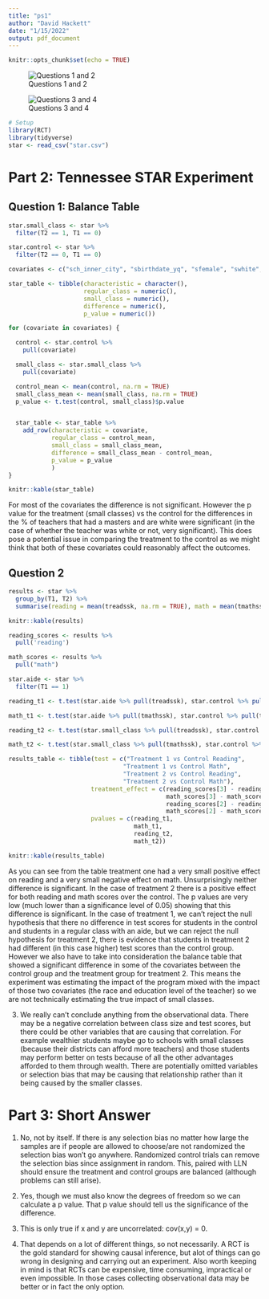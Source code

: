 ```yaml
---
title: "ps1"
author: "David Hackett"
date: "1/15/2022"
output: pdf_document
---
```


```r
knitr::opts_chunk$set(echo = TRUE)
```

![Questions 1 and 2]("q1-2")

![Questions 3 and 4]("q3-4")


```r
# Setup
library(RCT)
library(tidyverse)
star <- read_csv("star.csv")

```

# Part 2: Tennessee STAR Experiment

## Question 1: Balance Table

```r

star.small_class <- star %>%
  filter(T2 == 1, T1 == 0)

star.control <- star %>%
  filter(T2 == 0, T1 == 0)

covariates <- c("sch_inner_city", "sbirthdate_yq", "sfemale", "swhite", "sfree_lunch", "ttotexpk", "tmasters", "twhite")

star_table <- tibble(characteristic = character(),
                     regular_class = numeric(),
                     small_class = numeric(),
                     difference = numeric(),
                     p_value = numeric())

for (covariate in covariates) {

  control <- star.control %>%
    pull(covariate)

  small_class <- star.small_class %>%
    pull(covariate)

  control_mean <- mean(control, na.rm = TRUE)
  small_class_mean <- mean(small_class, na.rm = TRUE)
  p_value <- t.test(control, small_class)$p.value


  star_table <- star_table %>%
    add_row(characteristic = covariate,
            regular_class = control_mean,
            small_class = small_class_mean,
            difference = small_class_mean - control_mean,
            p_value = p_value
            )
}

knitr::kable(star_table)
```
For most of the covariates the difference is not significant. However the p value for the treatment (small classes) vs the control for the differences in the % of teachers that had a masters and are white were significant (in the case of whether the teacher was white or not, very significant). This does pose a potential issue in comparing the treatment to the control as we might think that both of these covariates could reasonably affect the outcomes.


## Question 2

```r
results <- star %>%
  group_by(T1, T2) %>%
  summarise(reading = mean(treadssk, na.rm = TRUE), math = mean(tmathssk, na.rm = TRUE))

knitr::kable(results)

reading_scores <- results %>%
  pull('reading')

math_scores <- results %>%
  pull("math")

star.aide <- star %>%
  filter(T1 == 1)

reading_t1 <- t.test(star.aide %>% pull(treadssk), star.control %>% pull(treadssk))$p.value

math_t1 <- t.test(star.aide %>% pull(tmathssk), star.control %>% pull(tmathssk))$p.value

reading_t2 <- t.test(star.small_class %>% pull(treadssk), star.control %>% pull(treadssk))$p.value

math_t2 <- t.test(star.small_class %>% pull(tmathssk), star.control %>% pull(tmathssk))$p.value

results_table <- tibble(test = c("Treatment 1 vs Control Reading",
                                "Treatment 1 vs Control Math",
                                "Treatment 2 vs Control Reading",
                                "Treatment 2 vs Control Math"),
                       treatment_effect = c(reading_scores[3] - reading_scores[1],
                                            math_scores[3] - math_scores[1],
                                            reading_scores[2] - reading_scores[1],
                                            math_scores[2] - math_scores[1]),
                       pvalues = c(reading_t1, 
                                   math_t1, 
                                   reading_t2, 
                                   math_t2))

knitr::kable(results_table)

```
As you can see from the table treatment one had a very small positive effect on reading and a very small negative effect on math. Unsurprisingly neither difference is significant. In the case of treatment 2 there is a positive effect for both reading and math scores over the control. The p values are very low (much lower than a significance level of 0.05) showing that this difference is significant. In the case of treatment 1, we can't reject the null hypothesis that there no difference in test scores for students in the control and students in a regular class with an aide, but we can reject the null hypothesis for treatment 2, there is evidence that students in treatment 2 had different (in this case higher) test scores than the control group. However we also have to take into consideration the balance table that showed a significant difference in some of the covariates between the control group and the treatment group for treatment 2. This means the experiment was estimating the impact of the program mixed with the impact of those two covariates (the race and education level of the teacher) so we are not technically estimating the true impact of small classes.

3. We really can't conclude anything from the observational data. There may be a negative correlation between class size and test scores, but there could be other variables that are causing that correlation. For example wealthier students maybe go to schools with small classes (because their districts can afford more teachers) and those students may perform better on tests because of all the other advantages afforded to them through wealth. There are potentially omitted variables or selection bias that may be causing that relationship rather than it being caused by the smaller classes.

# Part 3: Short Answer

1. No, not by itself. If there is any selection bias no matter how large the samples are if people are allowed to choose/are not randomized the selection bias won't go anywhere. Randomized control trials can remove the selection bias since assignment in random. This, paired with LLN should ensure the treatment and control groups are balanced (although problems can still arise).

2. Yes, though we must also know the degrees of freedom so we can calculate a p value. That p value should tell us the significance of the difference.

3. This is only true if x and y are uncorrelated: cov(x,y) = 0.

4. That depends on a lot of different things, so not necessarily. A RCT is the gold standard for showing causal inference, but alot of things can go wrong in designing and carrying out an experiment. Also worth keeping in mind is that RCTs can be expensive, time consuming, impractical or even impossible. In those cases collecting observational data may be better or in fact the only option. 
